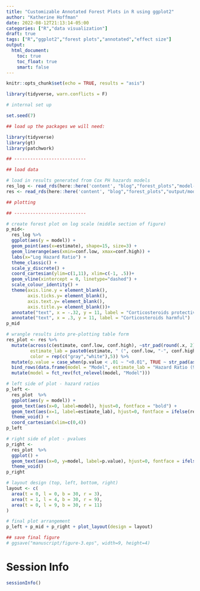 ```yaml
---
title: "Customizable Annotated Forest Plots in R using ggplot2"
author: "Katherine Hoffman"
date: 2022-08-12T21:13:14-05:00
categories: ["R","data visualization"]
draft: true
tags: ["R","ggplot2","forest plots","annotated","effect size"]
output: 
  html_document:
    toc: true
    toc_float: true
    smart: false
---
```


```r
knitr::opts_chunk$set(echo = TRUE, results = "asis")
```


```r
library(tidyverse, warn.conflicts = F)

# internal set up

set.seed(7)
```

```r
## load up the packages we will need: 

library(tidyverse)
library(gt)
library(patchwork)

## ---------------------------

## load data

# load in results generated from Cox PH hazards models
res_log <- read_rds(here::here('content', "blog","forest_plots","model-first-results-log.rds"))
res <- read_rds(here::here('content', "blog","forest_plots","output/model-first-results.rds"))

## plotting

## ---------------------------

# create forest plot on log scale (middle section of figure)
p_mid<-
  res_log %>%
  ggplot(aes(y = model)) + 
  geom_point(aes(x=estimate), shape=15, size=3) +
  geom_linerange(aes(xmin=conf.low, xmax=conf.high)) +
  labs(x="Log Hazard Ratio") +
  theme_classic() +
  scale_y_discrete() +
  coord_cartesian(ylim=c(1,11), xlim=c(-1, .5))+
  geom_vline(xintercept = 0, linetype="dashed") +
  scale_colour_identity() +
  theme(axis.line.y = element_blank(),
        axis.ticks.y= element_blank(),
        axis.text.y= element_blank(),
        axis.title.y= element_blank())+
  annotate("text", x = -.32, y = 11, label = "Corticosteroids protective") +
  annotate("text", x = .3, y = 11, label = "Corticosteroids harmful")
p_mid

# wrangle results into pre-plotting table form
res_plot <- res %>%
  mutate(across(c(estimate, conf.low, conf.high), ~str_pad(round(.x, 2), width=4, pad="0", side="right")),
         estimate_lab = paste0(estimate, " (", conf.low, "-", conf.high,")"),
         color = rep(c("gray","white"),5)) %>%
  mutate(p.value = case_when(p.value < .01 ~ "<0.01", TRUE ~ str_pad(as.character(round(p.value, 2)),width=4,pad="0",side="right"))) %>%
  bind_rows(data.frame(model = "Model", estimate_lab = "Hazard Ratio (95% CI)", conf.low = "", conf.high="",p.value="p-value")) %>%
  mutate(model = fct_rev(fct_relevel(model, "Model")))

# left side of plot - hazard ratios
p_left <-
  res_plot  %>%
  ggplot(aes(y = model)) + 
  geom_text(aes(x=0, label=model), hjust=0, fontface = "bold") +
  geom_text(aes(x=1, label=estimate_lab), hjust=0, fontface = ifelse(res_plot$estimate_lab == "Hazard Ratio (95% CI)", "bold", "plain")) +
  theme_void() +
  coord_cartesian(xlim=c(0,4))
p_left

# right side of plot - pvalues
p_right <-
  res_plot  %>%
  ggplot() +
  geom_text(aes(x=0, y=model, label=p.value), hjust=0, fontface = ifelse(res_plot$p.value == "p-value", "bold", "plain")) +
  theme_void() 
p_right

# layout design (top, left, bottom, right)
layout <- c(
  area(t = 0, l = 0, b = 30, r = 3),
  area(t = 1, l = 4, b = 30, r = 9),
  area(t = 0, l = 9, b = 30, r = 11)
)

# final plot arrangement
p_left + p_mid + p_right + plot_layout(design = layout)

## save final figure
# ggsave("manuscript/figure-3.eps", width=9, height=4)

```


# Session Info

```r
sessionInfo()
```

